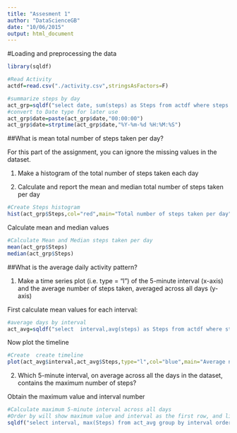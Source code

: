 ```yaml
---
title: "Assesment 1"
author: "DataScienceGB"
date: "10/06/2015"
output: html_document
---
```


#Loading and preprocessing the data

```r
library(sqldf)

#Read Activity
actdf=read.csv("./activity.csv",stringsAsFactors=F)

#summarize steps by day
act_grp=sqldf("select date, sum(steps) as Steps from actdf where steps!='NA' group by date")
#convert to Date type for later use
act_grp$date=paste(act_grp$date,"00:00:00")
act_grp$date=strptime(act_grp$date,"%Y-%m-%d %H:%M:%S")

```
##What is mean total number of steps taken per day?

For this part of the assignment, you can ignore the missing values in the dataset.

1. Make a histogram of the total number of steps taken each day

2. Calculate and report the mean and median total number of steps taken per day


```r
#Create Steps histogram
hist(act_grp$Steps,col="red",main="Total number of steps taken per day", xlab="Steps taken a day")
```

Calculate mean and median values

```r
#Calculate Mean and Median steps taken per day
mean(act_grp$Steps)
median(act_grp$Steps)
```
##What is the average daily activity pattern?

1. Make a time series plot (i.e. type = "l") of the 5-minute interval (x-axis) and the average number of steps taken, averaged across all days (y-axis)


First calculate mean values for each interval:

```r
#average days by interval
act_avg=sqldf("select  interval,avg(steps) as Steps from actdf where steps!='NA' group by interval")
```
Now plot the timeline
```r
#Create  create timeline
plot(act_avg$interval,act_avg$Steps,type="l",col="blue",main="Average number of steps by interval", ylab="Average steps taken by interval",xlab="5-minute day interval")
```

2. Which 5-minute interval, on average across all the days in the dataset, contains the maximum number of steps?

Obtain the maximum value and interval number

```r
#Calculate maximum 5-minute interval across all days
#Order by will show maximum value and interval as the first row, and limit 1 claus will only show the first row
sqldf("select interval, max(Steps) from act_avg group by interval order by 2 desc limit 1")
```


